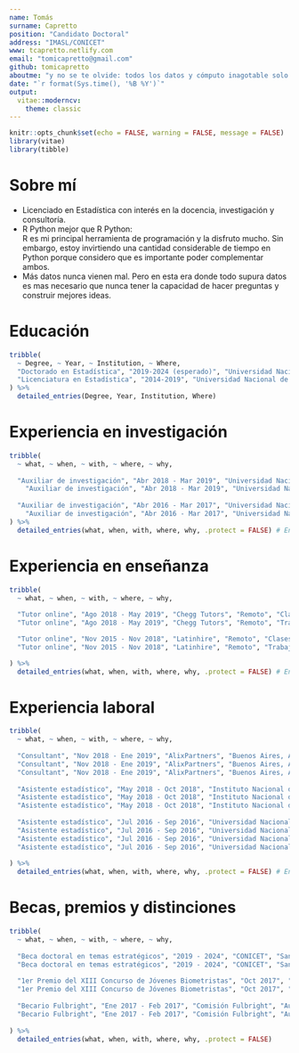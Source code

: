 ```yaml
---
name: Tomás
surname: Capretto
position: "Candidato Doctoral"
address: "IMASL/CONICET"
www: tcapretto.netlify.com
email: "tomicapretto@gmail.com"
github: tomicapretto
aboutme: "y no se te olvide: todos los datos y cómputo inagotable solo pueden darte una colección maravillosa de modelos incorrectos"
date: "`r format(Sys.time(), '%B %Y')`"
output: 
  vitae::moderncv:
    theme: classic
---
```


```r
knitr::opts_chunk$set(echo = FALSE, warning = FALSE, message = FALSE)
library(vitae)
library(tibble)
```

# Sobre mí

* Licenciado en Estadística con interés en la docencia, investigación y consultoría.
* R \textbf{y} Python mejor que R \textbf{o} Python:  
R es mi principal herramienta de programación y la disfruto mucho. Sin embargo, estoy invirtiendo una cantidad considerable de tiempo en Python porque considero que es importante poder complementar ambos.
* \textbf{Qué pienso?:} Más datos nunca vienen mal. Pero en esta era donde todo supura datos es mas necesario que nunca tener la capacidad de hacer preguntas y construir mejores ideas.

# Educación

```r

tribble(
  ~ Degree, ~ Year, ~ Institution, ~ Where,
  "Doctorado en Estadística", "2019-2024 (esperado)", "Universidad Nacional de Rosario", "Rosario, Argentina",
  "Licenciatura en Estadística", "2014-2019", "Universidad Nacional de Rosario", "Rosario, Argentina"
) %>% 
  detailed_entries(Degree, Year, Institution, Where)
```

# Experiencia en investigación

```r

tribble(
  ~ what, ~ when, ~ with, ~ where, ~ why,
  
  "Auxiliar de investigación", "Abr 2018 - Mar 2019", "Universidad Nacional de Rosario", "Rosario, Argentina", "\\textbf{Proyecto:} Métodos estadísticos en el ámbito oficial.", 
    "Auxiliar de investigación", "Abr 2018 - Mar 2019", "Universidad Nacional de Rosario", "Rosario, Argentina", "Desarrollé mi tesina de licenciatura \\textit{Estimación en diseños muestrales complejos en presencia de no respuesta}.",
  
  "Auxiliar de investigación", "Abr 2016 - Mar 2017", "Universidad Nacional de Rosario", "Rosario, Argentina", "\\textbf{Proyecto:} Diseños muestrales basados en modelos para poblaciones con variabilidad espacial.", 
    "Auxiliar de investigación", "Abr 2016 - Mar 2017", "Universidad Nacional de Rosario", "Rosario, Argentina", "Estudio de modelos que consideran variabilidad espacial." 
) %>%
  detailed_entries(what, when, with, where, why, .protect = FALSE) # Enables Latex code.

```

# Experiencia en enseñanza

```r

tribble(
  ~ what, ~ when, ~ with, ~ where, ~ why,
  
  "Tutor online", "Ago 2018 - May 2019", "Chegg Tutors", "Remoto", "Clases de Estadística, R y SAS y tópicos afines en inglés.",
  "Tutor online", "Ago 2018 - May 2019", "Chegg Tutors", "Remoto", "Trabajé con estudiantes de nivel de grado y de posgrado en un rango muy amplio de disciplinas.",

  "Tutor online", "Nov 2015 - Nov 2018", "Latinhire", "Remoto", "Clases de Estadística en inglés y español.",
  "Tutor online", "Nov 2015 - Nov 2018", "Latinhire", "Remoto", "Trabajé principalmente con estudiantes de pre-grado y grado.",

) %>%
  detailed_entries(what, when, with, where, why, .protect = FALSE) # Enables Latex code.

```

\pagebreak

# Experiencia laboral

```r

tribble(
  ~ what, ~ when, ~ with, ~ where, ~ why,
  
  "Consultant", "Nov 2018 - Ene 2019", "AlixPartners", "Buenos Aires, Argentina", "Manipulación y análisis de datos en diversos formatos utilizando R, Python, SQL y Tableau.", 
  "Consultant", "Nov 2018 - Ene 2019", "AlixPartners", "Buenos Aires, Argentina", "Predicción de series temporales.",
  "Consultant", "Nov 2018 - Ene 2019", "AlixPartners", "Buenos Aires, Argentina", "Automatización de tareas.", 
  
  "Asistente estadístico", "May 2018 - Oct 2018", "Instituto Nacional de Estadística y Censos", "Buenos Aires, Argentina", "Trabajé principalmente en el estudio de la no respuesta, su clasificación y tratamientos.", 
  "Asistente estadístico", "May 2018 - Oct 2018", "Instituto Nacional de Estadística y Censos", "Buenos Aires, Argentina", "Colaboración en manuales metodológicos y reportes internos.", 
  "Asistente estadístico", "May 2018 - Oct 2018", "Instituto Nacional de Estadística y Censos", "Buenos Aires, Argentina", "Evaluación de métodos para imputación de datos faltantes.", 
  
  "Asistente estadístico", "Jul 2016 - Sep 2016", "Universidad Nacional de Rosario", "Rosario, Argentina", "Estudio por muestreo para un colegio de profesional de la provincia de Santa Fe.",
  "Asistente estadístico", "Jul 2016 - Sep 2016", "Universidad Nacional de Rosario", "Rosario, Argentina", "Participación en la estrategia para recolectar los datos.",
  "Asistente estadístico", "Jul 2016 - Sep 2016", "Universidad Nacional de Rosario", "Rosario, Argentina", "Consistencia de base de datos y generación de reportes preliminares.",
  "Asistente estadístico", "Jul 2016 - Sep 2016", "Universidad Nacional de Rosario", "Rosario, Argentina", "Realización de encuestas telefónicas y seguimiento de los casos.",
  
) %>%
  detailed_entries(what, when, with, where, why, .protect = FALSE) # Enables Latex code.

```


# Becas, premios y distinciones

```r

tribble(
  ~ what, ~ when, ~ with, ~ where, ~ why,
  
  "Beca doctoral en temas estratégicos", "2019 - 2024", "CONICET", "San Luis, Argentina", "\\textbf{Tema:} Análisis exploratorio de modelos Bayesianos.",
  "Beca doctoral en temas estratégicos", "2019 - 2024", "CONICET", "San Luis, Argentina", "Dedicación exclusiva al estudio e investigación.",
  
  "1er Premio del XIII Concurso de Jóvenes Biometristas", "Oct 2017", "Grupo Argentino de Biometría", "Rosario, Argentina", "Trabajé en conjunto con David Presutti, estudiante de Ingeniería Agrnómica.", 
  "1er Premio del XIII Concurso de Jóvenes Biometristas", "Oct 2017", "Grupo Argentino de Biometría", "Rosario, Argentina", "Utilizamos modelos lineales generalizados mixtos para resolver el problema propuesto.", 
  
  "Becario Fulbright", "Ene 2017 - Feb 2017", "Comisión Fulbright", "Austin, Estados Unidos", "Realicé una estancia en University of Texas at Austin en el marco de la beca Friends of Fulbright 2017.", 
  "Becario Fulbright", "Ene 2017 - Feb 2017", "Comisión Fulbright", "Austin, Estados Unidos", "Perfeccionamiento del inglés, intercambio cultural, voluntariado y asistencia a cursos de estadística.", 
  
) %>% 
  detailed_entries(what, when, with, where, why, .protect = FALSE)
```